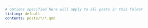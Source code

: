 ```yaml
---
# options specified here will apply to all posts in this folder
listing: default
contents: posts/*/*.qmd
---
```

